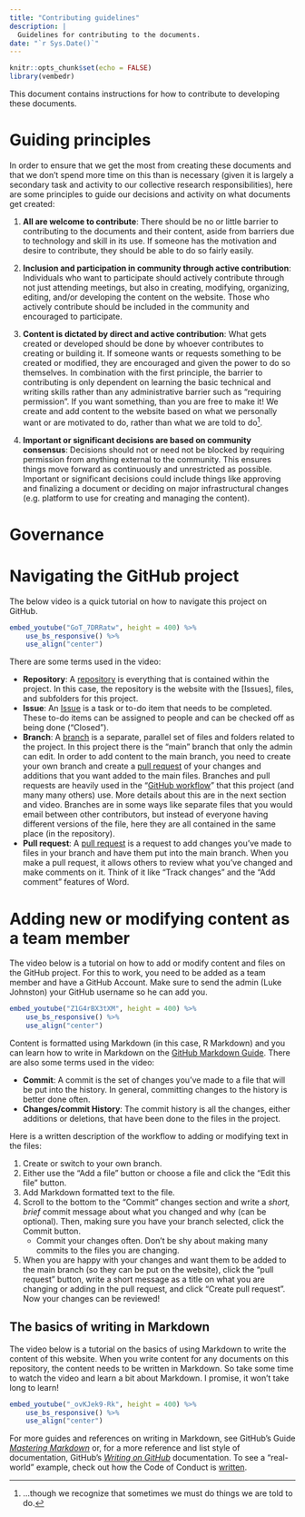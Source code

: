 ```yaml
---
title: "Contributing guidelines"
description: |
  Guidelines for contributing to the documents.
date: "`r Sys.Date()`"
---
```


```r
knitr::opts_chunk$set(echo = FALSE)
library(vembedr)
```

This document contains instructions for how to contribute to developing these
documents.

# Guiding principles

In order to ensure that we get the most from creating these documents and that
we don't spend more time on this than is necessary (given it is largely a
secondary task and activity to our collective research responsibilities),
here are some principles to guide our decisions and activity on what documents
get created:

1. **All are welcome to contribute**: There should be no or little barrier to
contributing to the documents and their content, aside from barriers due to
technology and skill in its use. If someone has the motivation and desire to
contribute, they should be able to do so fairly easily.

2. **Inclusion and participation in community through active contribution**:
Individuals who want to participate should actively contribute through not just
attending meetings, but also in creating, modifying, organizing, editing, and/or
developing the content on the website. Those who actively contribute should be
included in the community and encouraged to participate. 

3. **Content is dictated by direct and active contribution**: What gets created
or developed should be done by whoever contributes to creating or building it.
If someone wants or requests something to be created or modified, they are
encouraged and given the power to do so themselves. 
In combination with the first principle, the barrier to contributing is only 
dependent on learning the basic technical and writing skills rather than
any administrative barrier such as "requiring permission". If you want something,
than you are free to make it! We create and add content to the website based on
what we personally want or are motivated to do, rather than what we are told to
do^[...though we recognize that sometimes we must do things we are told to do.].

4. **Important or significant decisions are based on community consensus**:
Decisions should not or need not be blocked by requiring permission from
anything external to the community. This ensures things move forward as
continuously and unrestricted as possible. Important or significant decisions
could include things like approving and finalizing a document or deciding on
major infrastructural changes (e.g. platform to use for creating and managing
the content).

# Governance

# Navigating the GitHub project

The below video is a quick tutorial on how to navigate this project
on GitHub.

```r
embed_youtube("GoT_7DRRatw", height = 400) %>% 
    use_bs_responsive() %>% 
    use_align("center")
```

There are some terms used in the video:

- **Repository**: A [repository] is everything that is contained within
the project. In this case, the repository is the website with the 
[Issues], files, and subfolders for this project.
- **Issue**: An [Issue] is a task or to-do item that needs to be
completed. These to-do items can be assigned to people and can be
checked off as being done ("Closed").
- **Branch**: A [branch] is a separate, parallel set of files and
folders related to the project. In this project there is the "main"
branch that only the admin can edit. In order to add content
to the main branch, you need to create your own branch and create a
[pull request] of your changes and additions that you want added to
the main files. Branches and pull requests are heavily used in the
"[GitHub workflow]" that this project (and many many others) use.
More details about this are in the next section and video. Branches are
in some ways like separate files that you would email between other
contributors, but instead of everyone having different versions of the
file, here they are all contained in the same place (in the repository).
- **Pull request**: A [pull request] is a request to add changes
you've made to files in your branch and have them put into the main
branch. When you make a pull request, it allows others to review what
you've changed and make comments on it. Think of it like "Track changes"
and the "Add comment" features of Word.

[pull request]: https://docs.github.com/en/github/collaborating-with-issues-and-pull-requests/about-pull-requests
[GitHub workflow]: https://guides.github.com/introduction/flow/
[Issue]: https://guides.github.com/features/issues/
[repository]: https://docs.github.com/en/github/creating-cloning-and-archiving-repositories/about-repositories
[branch]: https://docs.github.com/en/github/getting-started-with-github/github-glossary#branch

# Adding new or modifying content as a team member

The video below is a tutorial on how to add or modify content and files
on the GitHub project. For this to work, you need to be added as a team
member and have a GitHub Account. Make sure to send the admin (Luke Johnston)
your GitHub username so he can add you.

```r
embed_youtube("Z1G4rBX3tXM", height = 400) %>% 
    use_bs_responsive() %>% 
    use_align("center")
```

Content is formatted using Markdown (in this case, R Markdown) and you
can learn how to write in Markdown on the 
[GitHub Markdown Guide](https://guides.github.com/features/mastering-markdown/).
There are also some terms used in the video:

- **Commit**: A commit is the set of changes you've made to a file that
will be put into the history. In general, committing changes to the
history is better done often.
- **Changes/commit History**: The commit history is all the changes,
either additions or deletions, that have been done to the files in the
project.

Here is a written description of the workflow to adding or modifying
text in the files:

1. Create or switch to your own branch.
2. Either use the "Add a file" button or choose a file and click the
"Edit this file" button.
3. Add Markdown formatted text to the file.
4. Scroll to the bottom to the "Commit" changes section and write
a *short, brief* commit message about what you changed and why (can be optional).
Then, making sure you have your branch selected, click the Commit button.
    - Commit your changes often. Don't be shy about making many commits
    to the files you are changing.
5. When you are happy with your changes and want them to be added to 
the main branch (so they can be put on the website), click the "pull
request" button, write a short message as a title on what you are
changing or adding in the pull request, and click "Create pull request".
Now your changes can be reviewed!

## The basics of writing in Markdown

The video below is a tutorial on the basics of using Markdown to write the content
of this website. When you write content for any documents on this repository,
the content needs to be written in Markdown. So take some time to watch the
video and learn a bit about Markdown. I promise, it won't take long to learn!

```r
embed_youtube("_ovKJek9-Rk", height = 400) %>% 
    use_bs_responsive() %>% 
    use_align("center")
```

For more guides and references on writing in Markdown, see GitHub's Guide
[*Mastering Markdown*](https://guides.github.com/features/mastering-markdown/)
or, for a more reference and list style of documentation, GitHub's 
[*Writing on GitHub*](https://docs.github.com/en/github/writing-on-github/basic-writing-and-formatting-syntax)
documentation. To see a "real-world" example, check out how the Code of Conduct
is [written](https://github.com/steno-aarhus/research/blob/main/CONDUCT.Rmd).
